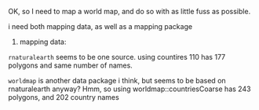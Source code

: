 OK, so I need to map a world map, and do so with as little fuss as possible. 

i need both mapping data, as well as a mapping package

1. mapping data:

`rnaturalearth` seems to be one source. using countires 110 has 177 polygons and same number of names.

`worldmap` is another data package i think, but seems to be based on rnaturalearth anyway? Hmm, so using worldmap::countriesCoarse has 243 polygons, and 202 country names